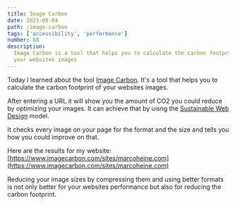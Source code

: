```yaml
---
title: Image Carbon
date: 2023-05-04
path: /image-carbon
tags: ['accessibility', 'performance']
number: 68
description:
  Image Carbon is a tool that helps you to calculate the carbon footprint of
  your websites images
---
```


Today I learned about the tool [Image Carbon](https://imagecarbon.com/). It's a
tool that helps you to calculate the carbon footprint of your websites images.

After entering a URL it will show you the amount of CO2 you could reduce by
optimizing your images. It can achieve that by uisng the
[Sustainable Web Design](https://sustainablewebdesign.org/calculating-digital-emissions/)
model.

It checks every image on your page for the format and the size and tells you how
you could improve on that.

Here are the results for my website:
[https://www.imagecarbon.com/sites/marcoheine.com](https://www.imagecarbon.com/sites/marcoheine.com)

Reducing your image sizes by compressing them and using better formats is not
only better for your websites performance but also for reducing the carbon
footprint.

